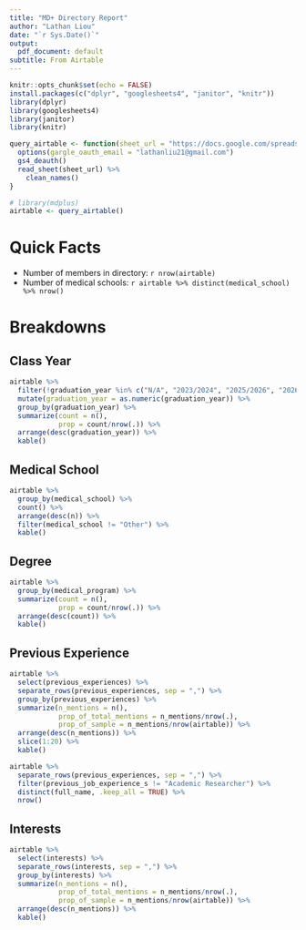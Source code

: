 ```yaml
---
title: "MD+ Directory Report"
author: "Lathan Liou"
date: "`r Sys.Date()`"
output:
  pdf_document: default
subtitle: From Airtable
---
```


```r
knitr::opts_chunk$set(echo = FALSE)
install.packages(c("dplyr", "googlesheets4", "janitor", "knitr"))
library(dplyr)
library(googlesheets4)
library(janitor)
library(knitr)

query_airtable <- function(sheet_url = "https://docs.google.com/spreadsheets/d/1dCOcNwOYZDQXeyAHnc5ypDyaKmwm0OOKWq5nFAWR924/edit#gid=417127965") {
  options(gargle_oauth_email = "lathanliu21@gmail.com")
  gs4_deauth()
  read_sheet(sheet_url) %>%
    clean_names()
}

# library(mdplus)
airtable <- query_airtable()
```

# Quick Facts

* Number of members in directory: `r nrow(airtable)`
* Number of medical schools: `r airtable %>% distinct(medical_school) %>% nrow()`

# Breakdowns

## Class Year

```r
airtable %>%
  filter(!graduation_year %in% c("N/A", "2023/2024", "2025/2026", "2026/2027", "2025+", "2021*", "TBD")) %>%
  mutate(graduation_year = as.numeric(graduation_year)) %>%
  group_by(graduation_year) %>%
  summarize(count = n(),
            prop = count/nrow(.)) %>%
  arrange(desc(graduation_year)) %>%
  kable()
```

## Medical School

```r
airtable %>%
  group_by(medical_school) %>%
  count() %>%
  arrange(desc(n)) %>%
  filter(medical_school != "Other") %>%
  kable()
```

## Degree

```r
airtable %>%
  group_by(medical_program) %>%
  summarize(count = n(),
            prop = count/nrow(.)) %>%
  arrange(desc(count)) %>%
  kable()
```

## Previous Experience

```r
airtable %>%
  select(previous_experiences) %>%
  separate_rows(previous_experiences, sep = ",") %>%
  group_by(previous_experiences) %>%
  summarize(n_mentions = n(),
            prop_of_total_mentions = n_mentions/nrow(.),
            prop_of_sample = n_mentions/nrow(airtable)) %>%
  arrange(desc(n_mentions)) %>%
  slice(1:20) %>%
  kable()

airtable %>%
  separate_rows(previous_experiences, sep = ",") %>%
  filter(previous_job_experience_s != "Academic Researcher") %>%
  distinct(full_name, .keep_all = TRUE) %>%
  nrow()
```

## Interests

```r
airtable %>%
  select(interests) %>%
  separate_rows(interests, sep = ",") %>%
  group_by(interests) %>%
  summarize(n_mentions = n(),
            prop_of_total_mentions = n_mentions/nrow(.),
            prop_of_sample = n_mentions/nrow(airtable)) %>%
  arrange(desc(n_mentions)) %>%
  kable()
```


